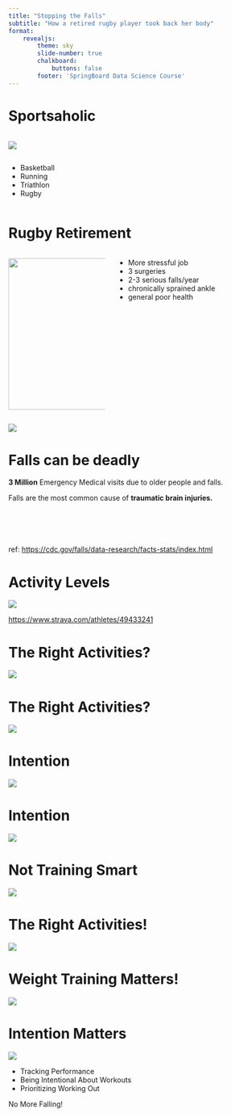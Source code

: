 ```yaml
---
title: "Stopping the Falls"
subtitle: "How a retired rugby player took back her body"
format: 
    revealjs:
        theme: sky
        slide-number: true
        chalkboard: 
            buttons: false
        footer: 'SpringBoard Data Science Course'
---
```


# Sportsaholic

::: {.coloumns}
::: {.column width="60%"}
![](./pictures/collage.png){fig-align="left"}
:::
::: {.column width="40%"}
* Basketball
* Running
* Triathlon
* Rugby

:::
:::

# Rugby Retirement

::: {.columns}
::: {.column width="40%"}

![](pictures/injury_collage.png){height="300"}

:::

:::{.column width="60%"}

* More stressful job
* 3 surgeries
* 2-3 serious falls/year
* chronically sprained ankle
* general poor health

:::
:::

![](pictures/timeline.png)

# Falls can be deadly

**3 Million** Emergency Medical visits due to older people and falls.

Falls are the most common cause of **traumatic brain injuries.**
<br/>
<br/>
<br/>
<br/>
<br/>
<br/>
ref: <https://cdc.gov/falls/data-research/facts-stats/index.html>

# Activity Levels

![](pictures/total_time_active_per_year.png)


<https://www.strava.com/athletes/49433241>

# The Right Activities?

![](pictures/total_time_active_per_year_by_activity.png)

# The Right Activities?

![](pictures/percent_time_spent_per_sport_type_lumped.png)

# Intention

![](pictures/bike_types.png)

# Intention

![](pictures/kilojoules_per_time.png)

# Not Training Smart

![](pictures/ftp.png)

# The Right Activities!

![](pictures/percent_time_spent_per_sport_type_lumped.png)

# Weight Training Matters!

![](pictures/scatter_time_by_kj.png)

# Intention Matters

![](pictures/timeline.png)

* Tracking Performance
* Being Intentional About Workouts
* Prioritizing Working Out 

No More Falling!